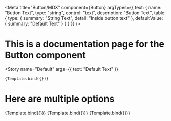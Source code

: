 

<Meta
	title="Button/MDX"
	component={Button}
	argTypes={{
		text: {
			name: "Button Text",
			type: "string",
			control: "text",
			description: "Button Text",
			table: {
				type: {
					summary: "String Text",
					detail: "Inside button text"
				},
				defaultValue: {
					summary: "Default Text"
				}
			}
		}
	}}
/>

# This is a documentation page for the Button component


<Story
	name="Default"
	args={{
		text: "Default Text"
	}}
>
	{Template.bind({})}
</Story>

<ArgsTable story='Default' />

# Here are multiple options

<Canvas>
	<Story name="Default 2" args={{
		text: "Default Text 2"
	}}>
		{Template.bind({})}
	</Story>
	<Story name="Default 3" args={{
		text: "Default Text 3"
	}}>
		{Template.bind({})}
	</Story>
	<Story name="Default 4" args={{
		text: "Default Text 4"
	}}>
		{Template.bind({})}
	</Story>
</Canvas>